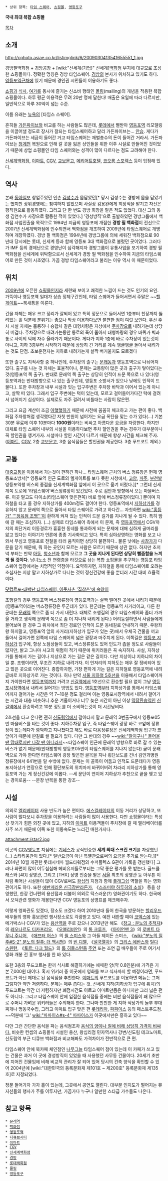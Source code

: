  * 상위 항목: [[타임 스퀘어]], [[쇼핑몰]], [[영등포구]]

'''국내 최대 복합 쇼핑몰'''

[[목차]]

== 소개 ==
http://cphoto.asiae.co.kr/listimglink/6/2009030413541655551_1.jpg

경방필백화점 + 경방공장 + [wiki:"신세계(기업)" 신세계][[백화점]] 부지에 대규모로 조성한 쇼핑몰이다. 정확한 명칭은 경방 타임스퀘어. [[경방]]의 본사가 위치하고 있기도 하다. [[영등포역]]근처에 있기 때문에 경인권 시민들이 이용하기도 좋다.

[[쇼핑]]과 [[식사]], [[여가]]를 동시에 즐기는 신소비 행태인 [[몰링]](malling)의 개념을 적용한 복합 쇼핑몰이다. 하루 평균 이용객은 무려 20만 명에 달한다! 매출은 요일에 따라 다르지만, 일반적으로 하루 30억이 넘는 수준.

이름 유래는 [[뉴욕]]의 [타임스 스퀘어].

흔히들 [[가든파이브]]와 비교를 하는 사람들도 많은데, [[롯데]]에서 삘받아 [[영등포역]] 리모델링을 이끌어낼 정도로 장사가 잘되는 타임스퀘어하고 달리 가든파이브는... [[안습]]. 게다가 가든파이브는 세금이 들어간 거고 타임스퀘어는 재벌총수의 돈이 들어간 거라서. 가든파이브는 [[청계천]] 복원으로 인해 갈 곳을 잃은 상인들을 위한 이주 시설로 만들어진 것이었기 때문에 상업 쇼핑몰인 타임 스퀘어와는 성격이 많이 다르다는 점도 고려해야 한다.

[[신세계백화점]], [[이마트]], [[CGV]], [[교보문고]], [[메리어트호텔]], [[코오롱 스포렉스]] 등이 입점해 있다.


== 역사 == 
본래 [[동아일보]] 창업주였던 인촌 [[김성수]]가 몸담았던[* 당시 김성수는 경방에 몸을 담았기는 했지만 상위경영에는 참여하지 않았으며 사실상 김용완에게 회장직을 맡기고 자신은 평직원으로 활동하였다. 그리고 단 한 번도 경방 회장을 맡은 적도 없었다. 대신 그의 동생 김연수가 사장으로 활동한 적이 있었다.] '경성방직'으로 출발하였던 경방그룹에서 백화점 사업진출을 목적으로 1994년 지금의 영등포에 개점한 '''경방 필 백화점'''이 전신으로 2007년 신세계백화점에 인수되면서 백화점을 개조하여 2009년에 타임스퀘어로 개명하며 개장하였다. 경방 필 백화점은 1994년에 경방그룹에 의해 세워진 백화점으로 90년대 당시에는 롯데, 신세계 등과 함께 영등포 3대 백화점으로 불렸던 곳이었다. 그러다가 IMF 등의 경제난으로 경영난이 심각해지자 경방그룹이 유통사업을 포기하여 경방 필 백화점을 신세계에 위탁함으로서 신세계가 경방 필 백화점을 인수하여 지금의 타임스퀘어로 만든 것이 시초였다. 가끔 경방 타임스퀘어라고 불리는 이유 역시 이 때문이었다. 
== 위치 ==
[[2009년]]에 오픈한 [[쇼핑몰]]인지라 세련돼 보이고 쾌적한 느낌이 드는 것도 인기의 요인. 가뜩이나 영등포역 일대가 상습 정체구간인데, 타임 스퀘어가 들어서면서 주말은 ~~[[헬게이트]]~~북새통을 이룬다.

건물 자체는 매우 크고 정리가 잘되어 있고 특히 정문으로 들어서면 1층부터 천장까지 뚫려있는 홀 덕분에 분위기는 좋으나 막상 이용하다보면 불편한 점이 여럿 보인다. 우선 주차 시설 자체는 훌륭하나 승합차 같은 대형차량은 지상에서 [[주차장]]으로 내려가는데 상당히 버겁다. 주차장으로 내려가는동안 통로의 폭이 좁아서 대형차량의 경우 바퀴가 벽과 통로 사이의 턱에 자주 올라가기 때문이다. 게다가 지하 1층에 바로 주차장이 있는것이 아니고, 지하 3층부터 시작하기 때문에 상당히 긴 거리를 계속 뱅글뱅글 돌아서 내려가는 것도 단점. 초보운전자는 지하로 내려가는게 살짝 버거울지도 모르겠다

또한 출구도 지적사항 중 하나인데, 주차장의 출구는 [[문래동]]과 영등포역으로 나뉘어져 있다. 출구를 나눈 것 자체는 효율적이나, 문제는 교통량이 많은 곳과 출구가 닿아있다는 것(영등포역 쪽 출구). 반대로 문래역 쪽 출구는 상당히 인적이 드문 쪽으로 나 있다(영등포역과는 반대방향으로 나 있는 출구인데, 영등포 소방서가 있으나 낮에도 인적이 드물다.). 또한 주차장과 내부 시설과 잇는 입구주변은 주차장 바닥과 이어서 있는게 아니고, 살짝 떠 있다. 그래서 입구 주변에는 턱이 있는데, 모르고 걸어들어가다간 턱에 걸려서 넘어지기 십상이다. 실제로도 자주 걸려서 비틀대는 사람이 많은편. 

그리고 요금 계산이 조금 [[아햏햏]]하기 때문에 사전에 꼼꼼히 체크하고 가는 편이 좋다. 백화점 주자창처럼 생각했다간 자칫 만원이 넘어가는 요금 폭탄을 맞는 수가 있다(...) 기본 30분 무료에 이후 10분마다 '''1000원'''이라는 비싸고 아름다운 요금을 자랑한다. 하지만 대체로 타임 스퀘어 내부의 시설을 이용하다보면 주차 할인권을 주는 경우가 대부분이니 꼭 할인권을 챙겨가자. 시설마다 할인 시간이 다르기 때문에 항상 시간을 체크해 주자.([[이마트]], [[CGV]], 2층 [[교보문고]], 3층 음식점들은 할인권을 제공한다. 3층 푸드코트 제외.)

== 교통 ==
[[대중교통]]을 이용해서 가는것이 편하긴 하나... 타임스퀘어 근처의 버스 정류장은 현재 영등포소방서[* 영등포역 인근 도로의 헬게이트를 보다 못한 시청에서, [[고양]], [[파주]], [[부천]]발 영등포역행 버스의 종점을 신세계백화점 앞에서 이 곳으로 옮겨 버렸다.][*  그런데 신세계쪽 도로에 '타임스퀘어'버스정류장이 있긴있다. 주로 김안과 방향에서 오는 마을버스류. 이곳 말고도 다이소(타임스퀘어 맞은편쪽) 바로 앞에 버스정류장이있다.] 뿐이며 지하철을 타고 올 경우 지하상가를 400m정도 걸어야 한다. 영등포역에서 [[지하상가]]를 경유하지 않고 문래역 쪽으로 돌아서 타임 스퀘어로 가려고 하다간... 자칫하면 [[wiki:"홍등가" '''정육점 조명''']]이 환하게 켜져 있는 인적이 드문 길가를 지나게 될 수 있다. 특히 밤에 갈 때는 조심하자. (...) 실제로 타임스퀘어 측에서 이 문제, 즉 [[영등포역]]에서 CGV까지의 최단거리 이동경로가 흉흉한 동네를 통과하게 되는 문제에 대해 심하게 골머리를 앓고 있다는 이야기가 언론에 종종 기사화되고 있다. 특히 심야상영하는 영화를 보고 나와서 무심코 영등포로 전철을 타러 움직이면 상당히 불편하다.. 물론 낮에는 [[사창가]]가 다 문을 닫기 때문에, 뭐 하는 곳인지 모르는 사람은 모르기 때문에 상관 없다. 하지만 초저녁 부터는 만약 [[아동]], [[청소년]]과 함께 모르고 '''그 곳을 지나게 된다면 상당히 뻘줌함을 느끼게 될 것이다.''' 남녀노소 전 연령층을 타깃으로 삼는 복합 쇼핑몰을 추구하는 영등포 타임스퀘어 입장에서는 치명적인 약점이다. 요약하자면, 지하철을 통해 타임스퀘어로 오려는 초심자는 지상 말고 지하상가로 다니는 것이 정신건강에 좋을 뿐더러 시간 대비 효율적이다.

[http://news.tf.co.kr/read/economy/777876.htm 닷컴르포-대박난 타임스퀘어, 이웃사촌 '집창촌'에 속앓이]

초행길의 경우 영등포역 버스정류장이 영등포역과는 살짝 떨어진 곳에서 내리기 때문에(영등포역이라는 버스정류장은 두군데가 있다. 한군데는 영등포역 사거리이고, 다른 한군데는 [[문래역]] 쪽으로 좀 더 가서 내린다. 대체로 초행길의 경우 타임스퀘어와 좀더 가까울 거라고 생각해 문래역 쪽으로 좀 더 지나쳐 내리게 된다.) 어리둥절하면서 사람들에게 물어보며 갈 경우 그 위치에서 최단 경로인 인적이 드문 동네길로 안내하기 때문. 우왕좌왕 하지말고, 영등포역 앞의 사거리(지하상가 입구가 있는 곳)에서 우체국 건물을 끼고 돌아서 걸어가면 왼쪽에 타임 스퀘어의 넓은 광장과 마주치게 된다. 이쪽길은 [[영등포 지하상가]] 입구에, 항상 노점상들이 있고, 버스정류장도 있어 인도가 좁을 정도로 사람들이 많지만, 밝고 그나마 사고의 위험이 적기 때문에 위키러들은 꼭 숙지하자. 사실, 지하상가를 통해서 가는 길이나 지상으로 가는 길은 같은 길이다. 다만 지상이냐 지하냐의 차이일 뿐. 초행이라면, 무조건 지하로 내려가자. 이 언저리의 지하도는 매우 잘 정비되어 있고 많은 곳으로 이어진다. 종합하자면, 가장 편하게 가는 길은 지하철로 영등포역에 내려 곧바로 지하상가로 가는 것이다. 허나 만약 [[서울 지하철 5호선]]을 이용해서 타임스퀘어까지 가야한다면 [[영등포역]]까지 가려고 [[신길역]]에서 1호선으로 환승할 필요 없이 그냥 [[영등포시장역]]에서 내려서 걸어가는 방법도 있다. [[영등포역]]부터 지하상가를 통해서 타임스퀘어까지 걸어가는 시간은 약 7~10분 정도 걸리며 이는 영등포시장역에서 내려서 걸어가는 시간과 대충 비슷하니 추운 겨울이거나 너무 늦은 시간이 아닌 이상 [[막장환승]]역인 [[신길역]]에서 환승하려고 10분 정도를 더 소비하는것이 더 시간낭비다.    

2호선을 타고 온다면 괜히 [[신도림역]]에서 갈아타지 말고 문래역 3번출구에서 영등포05번 마을버스를 타는 것이 좋다. 지하주차장 입구, 즉 타임스퀘어 광장 바로 코앞에 정류장이 있는데다가 깜박하고 지나쳤다고 해도 바로 다음정류장은 신세계백화점 입구가 코앞이기 때문에 딴길로 샐 필요가 없다. 다만 그 반대의 경우 ~~[[wiki:"찰지구나" 들어올 땐 맘대로지만 나갈 땐 아니라서]]~~타임스퀘어 인근에 문래역 방향으로 바로 갈 수 있는 버스가 없기 때문에(반대방향의 영등포05번이 타임스퀘어를 지나지 않는다) 굳이 문래역으로 가야 한다면 타임스퀘어 광장 맞은편 골목을 지나 횡단보도를 건너 김안과병원 정류장에서 641번을 탈 수밖에 없다. 문제는 이 골목이 어둡고 인적도 드문데다가 영등포지하상가 연장으로 인해 횡단보도의 위치마저 바뀌어버려 차라리 지하상가를 통해 영등포역 가는 게 정신건강에 이롭다. --세 문단이 연이어 지하상가 추천으로 끝을 맺고 있는 경이로움-- --문장 반복을 통한 강조--

== 시설 ==

의외로 [[엘리베이터]] 사용 빈도가 높은 편이다. [[에스컬레이터]]의 이동 거리가 상당하고, 또 사람이 많다보니 주차장을 이용하려는 사람들이 많이 사용한다. 다만 쇼핑몰이라는 특성상 찾기가 힘든 외진 곳에 있고, 지하의 [[이마트]] 이용객들이 주차장에 갈 때 엘리베이터를 자주 쓰기 때문에 이쪽 또한 이동속도는 느리긴 매한가지다.

attachment:/star2.jpg

이곳의 [[CGV]]영등포 지점에는 [[기네스]]가 공식인증한 '''세계 최대 스크린 크기'''를 자랑했던(...) 스타리움관이 있다.[* 일반요금이 아닌 특별관으로써의 요금을 추가로 받는다.][* 2014년 10월 개관한 롯데시네마 월드타워점의 수퍼플렉스 G관이 기록을 갱신했다] 그러나 화면이 많이 어두침침해 헤비유저들로부터는 그닥 좋은 평가를 못 받는다. 골드클래스와 [4D] 상영관, 그리고 [THX] 상영 인증을 받은 [[서울]] 최초의 상영관 등 아무튼 이 처럼 뛰어난 시설들이 많아 CGV로써도 [[왕십리]] 지점과 함께 [[플래그쉽]] 역할을 하는 영화관이기도 하다. 또한 [[에반게리온 신극장판]]라든가, 《[[스즈미야 하루히의 소실]]》 등을 상영했던, 한강 건너편의 용산점과 더불어 의외로 덕스러운(?) 영화관이기도 하다. 한국에서 오덕관련 영화가 개봉한다면 CGV 영등포의 상영표를 체크해주자.

이렇게 영화관도 있겠다, 장소도 크겠다 하여 2010년대 들어 한국을 방문하는 [[할리우드]] 배우들의 영화 홍보관련 행사장소로도 각광받고 있다. 예전 내한할 때야 [[코엑스]]에 있는 메가박스나 CGV가 있는 [[용산역]]을 주로 갔으나 2013년만 해도 《[[장고 : 분노의 추적자]]》의 [[레오나르도 디카프리오]], 《[[오블리비언(영화)|오블리비언]]》의 [[톰 크루즈]], 《[[아이언맨 3]]》의 [[로버트 다우니 주니어]], 《[[애프터 어스]]》의 [[윌 스미스]]와 그 아들 제이든 스미스, 《[[wiki:"분노의 질주#S-2" 분노의 질주: 더 맥시멈]]》의 [[빈 디젤]], 《[[설국열차(영화)|설국열차]]》의 [[크리스 에반스]]와 [[틸다 스윈턴]], 《[[토르: 다크 월드]]》의 [[톰 히들스턴]]등 [[주연]] 또는 조연 급 배우들이 주로 여기서 영화 개봉 전 홍보 행사를 한 바 있다.

또한 3층의 푸드코트는 한끼 식사로 해결하기에는 애매한 양(약 0.8인분)에 가격은 기본 7,000원 대이다. 혹시 위키러 중 이곳에서 영화를 보고 식사까지 할 예정이라면, 푸드코트가 아닌 제대로 된 음식점을 추천한다. [[이마트]]의 푸드코트를 이용하면 메뉴는 그저 그렇지만 약간 저렴하다. 문제는 매우 좁다는 것. 신세계 지하(지하상가 입구에 위치)의 푸드코트는 약간 더 저렴하지만 폐점시간도 이르고 이마트만큼은 아니지만 그리 넓은 편도 아니다. 그리고 타임스퀘어 안에 입점한 음식점들 중에는 비싼 음식점들이 꽤 많으므로 주머니 가벼운 위키러들은 주의해야 한다. 그나마 만만한 게 지하 식당가의 놀부 부대찌개나 명동국수집, 그리고 이마트 입구 맞은 편 [[롯데리아]], [[파파이스]] 등의 패스트푸드점. ~~덕분에 '그' [[wiki:"파파이스#s-4" 파파이스]]가 이곳에서만은 흥하고 있다~~

다만 그런 간단한 음식을 파는 음식점조차 [[창렬|음식의 양이나 질에 비해 상당히 가격이 비싸다.]] 비슷한 컨셉의 쇼핑몰식 시설인 용산, 왕십리점 민자역사나 강변/신도림 테크노마트, 신도림역 부근 디큐브 백화점과 비교해봐도 가격차이가 전반적으로 큰 편.   

타임스퀘어 안에 북카페 체인점인 [[나무그늘]] 타임스퀘어 점이 있는데 이 카페가 쓰고 있는 건물은 과거 이 곳에 경성방직이 있었을 때 사용했던 사무동 건물이다. 20세기 초반에 지어진 건물임에 비해 비교적 관리가 잘 되어 있어 당시의 건축 양식을 확인할 수 있어 2004년에 [wiki:"대한민국의 등록문화재 제101호 ~ 제200호" 등록문화재 제135호]로 지정되었다.

정문 들어가자 가자 홀이 있는데, 그곳에서 공연도 열린다. 대부분 인지도가 떨어지는 뮤지션들의 행사가 주를 이루지만, 가끔가다 누구나 알만한 스타급 가수들도 나온다.

== 참고 항목 ==
 * [[문래역]]
 * [[백화점]]
 * [[영등포역]]
 * [[디큐브시티]]
 * [[이마트]]
 * [[CGV]]
 * [[신세계백화점]]
 * [[경방]]
 * [[롯데백화점]] 
 * [[몰링]]
 * [[영등포구]]
